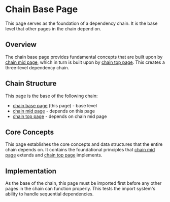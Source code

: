 = Chain Base Page =

This page serves as the foundation of a dependency chain. It is the base level that other pages in the chain depend on.

== Overview ==

The chain base page provides fundamental concepts that are built upon by [[chain mid page]], which in turn is built upon by [[chain top page]]. This creates a three-level dependency chain.

== Chain Structure ==

This page is the base of the following chain:
* [[chain base page]] (this page) - base level
* [[chain mid page]] - depends on this page
* [[chain top page]] - depends on chain mid page

== Core Concepts ==

This page establishes the core concepts and data structures that the entire chain depends on. It contains the foundational principles that [[chain mid page]] extends and [[chain top page]] implements.

== Implementation ==

As the base of the chain, this page must be imported first before any other pages in the chain can function properly. This tests the import system's ability to handle sequential dependencies.

